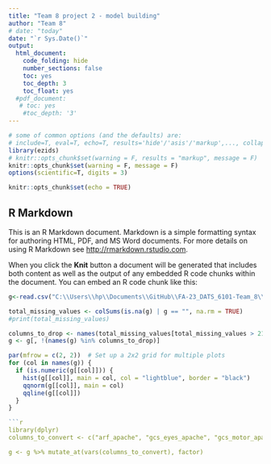 ```yaml
---
title: "Team 8 project 2 - model building"
author: "Team 8"
# date: "today"
date: "`r Sys.Date()`"
output:
  html_document:
    code_folding: hide
    number_sections: false
    toc: yes
    toc_depth: 3
    toc_float: yes
  #pdf_document:
   # toc: yes
    #toc_depth: '3'
---
```


```r
# some of common options (and the defaults) are: 
# include=T, eval=T, echo=T, results='hide'/'asis'/'markup',..., collapse=F, warning=T, message=T, error=T, cache=T, fig.width=6, fig.height=4, fig.dim=c(6,4) #inches, fig.align='left'/'center','right', 
library(ezids)
# knitr::opts_chunk$set(warning = F, results = "markup", message = F)
knitr::opts_chunk$set(warning = F, message = F)
options(scientific=T, digits = 3) 
```

```r
knitr::opts_chunk$set(echo = TRUE)
```

## R Markdown

This is an R Markdown document. Markdown is a simple formatting syntax for authoring HTML, PDF, and MS Word documents. For more details on using R Markdown see <http://rmarkdown.rstudio.com>.

When you click the **Knit** button a document will be generated that includes both content as well as the output of any embedded R code chunks within the document. You can embed an R code chunk like this:



```r
g<-read.csv("C:\\Users\\hp\\Documents\\GitHub\\FA-23_DATS_6101-Team_8\\Dataset.csv")
```


```r
total_missing_values <- colSums(is.na(g) | g == "", na.rm = TRUE)
#print(total_missing_values)

columns_to_drop <- names(total_missing_values[total_missing_values > 21500])
g <- g[, !(names(g) %in% columns_to_drop)]

```


```r
par(mfrow = c(2, 2))  # Set up a 2x2 grid for multiple plots
for (col in names(g)) {
  if (is.numeric(g[[col]])) {
    hist(g[[col]], main = col, col = "lightblue", border = "black")
    qqnorm(g[[col]], main = col)
    qqline(g[[col]])
  }
}
```


```r
```r
library(dplyr)
columns_to_convert <- c("arf_apache", "gcs_eyes_apache", "gcs_motor_apache", "gcs_unable_apache", "gcs_verbal_apache", "intubated_apache", "ventilated_apache", "aids", "cirrhosis", "diabetes_mellitus", "hepatic_failure", "immunosuppression", "leukemia", "lymphoma", "solid_tumor_with_metastasis", "ethnicity", "gender", "hospital_admit_source", "icu_admit_source", "apache_3j_bodysystem", "apache_2_bodysystem", "elective_surgery", "apache_post_operative", "icu_stay_type", "icu_type", "readmission_status")

g <- g %>% mutate_at(vars(columns_to_convert), factor)
```
